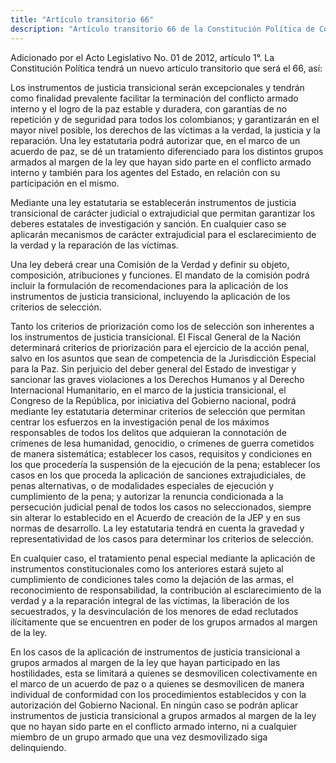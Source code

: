 ```yaml
---
title: "Artículo transitorio 66"
description: "Artículo transitorio 66 de la Constitución Política de Colombia"
---
```


<Warning>Adicionado por el Acto Legislativo No. 01 de 2012, artículo 1°. La Constitución Política tendrá un nuevo artículo transitorio que será el 66, así: </Warning>

Los instrumentos de justicia transicional serán excepcionales y tendrán como finalidad prevalente facilitar la terminación del conflicto armado interno y el logro de la paz estable y duradera, con garantías de no repetición y de seguridad para todos los colombianos; y garantizarán en el mayor nivel posible, los derechos de las víctimas a la verdad, la justicia y la reparación. Una ley estatutaria podrá autorizar que, en el marco de un acuerdo de paz, se dé un tratamiento diferenciado para los distintos grupos armados al margen de la ley que hayan sido parte en el conflicto armado interno y también para los agentes del Estado, en relación con su participación en el mismo. 

Mediante una ley estatutaria se establecerán instrumentos de justicia transicional de carácter judicial o extrajudicial que permitan garantizar los deberes estatales de investigación y sanción. En cualquier caso se aplicarán mecanismos de carácter extrajudicial para el esclarecimiento de la verdad y la reparación de las víctimas. 

Una ley deberá crear una Comisión de la Verdad y definir su objeto, composición, atribuciones y funciones. El mandato de la comisión podrá incluir la formulación de recomendaciones para la aplicación de los instrumentos de justicia transicional, incluyendo la aplicación de los criterios de selección. 

Tanto los criterios de priorización como los de selección son inherentes a los instrumentos de justicia transicional. El Fiscal General de la Nación determinará criterios de priorización para el ejercicio de la acción penal, salvo en los asuntos que sean de competencia de la Jurisdicción Especial para la Paz. Sin perjuicio del deber general del Estado de investigar y sancionar las graves violaciones a los Derechos Humanos y al Derecho Internacional Humanitario, en el marco de la justicia transicional, el Congreso de la República, por iniciativa del Gobierno nacional, podrá mediante ley estatutaria determinar criterios de selección que permitan centrar los esfuerzos en la investigación penal de los máximos responsables de todos los delitos que adquieran la connotación de crímenes de lesa humanidad, genocidio, o crímenes de guerra cometidos de manera sistemática; establecer los casos, requisitos y condiciones en los que procedería la suspensión de la ejecución de la pena; establecer los casos en los que proceda la aplicación de sanciones extrajudiciales, de penas alternativas, o de modalidades especiales de ejecución y cumplimiento de la pena; y autorizar la renuncia condicionada a la persecución judicial penal de todos los casos no seleccionados, siempre sin alterar lo establecido en el Acuerdo de creación de la JEP y en sus normas de desarrollo. La ley estatutaria tendrá en cuenta la gravedad y representatividad de los casos para determinar los criterios de selección. 

En cualquier caso, el tratamiento penal especial mediante la aplicación de instrumentos constitucionales como los anteriores estará sujeto al cumplimiento de condiciones tales como la dejación de las armas, el reconocimiento de responsabilidad, la contribución al esclarecimiento de la verdad y a la reparación integral de las víctimas, la liberación de los secuestrados, y la desvinculación de los menores de edad reclutados ilícitamente que se encuentren en poder de los grupos armados al margen de la ley.    

<AccordionGroup>
    <Accordion
        title="Parágrafo 1°"
        defaultOpen
    >
    En los casos de la aplicación de instrumentos de justicia transicional a grupos armados al margen de la ley que hayan participado en las hostilidades, esta se limitará a quienes se desmovilicen colectivamente en el marco de un acuerdo de paz o a quienes se desmovilicen de manera individual de conformidad con los procedimientos establecidos y con la autorización del Gobierno Nacional.
    </Accordion>
    <Accordion
        title="Parágrafo 2°"
        defaultOpen
    >
    En ningún caso se podrán aplicar instrumentos de justicia transicional a grupos armados al margen de la ley que no hayan sido parte en el conflicto armado interno, ni a cualquier miembro de un grupo armado que una vez desmovilizado siga delinquiendo.
    </Accordion>
</AccordionGroup>

